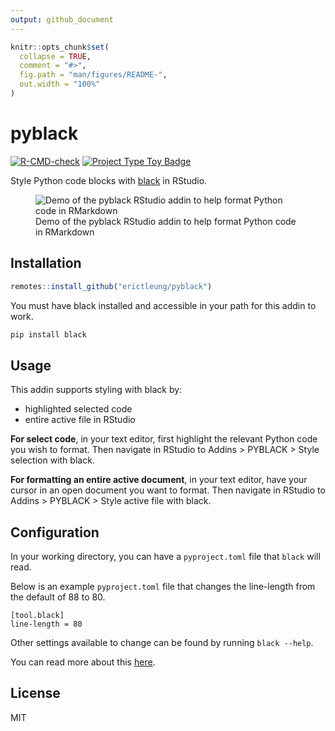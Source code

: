 ```yaml
---
output: github_document
---
```


<!-- README.md is generated from README.Rmd. Please edit that file -->

```r
knitr::opts_chunk$set(
  collapse = TRUE,
  comment = "#>",
  fig.path = "man/figures/README-",
  out.width = "100%"
)
```

# pyblack

<!-- badges: start -->
[![R-CMD-check](https://github.com/erictleung/pyblack/actions/workflows/R-CMD-check.yaml/badge.svg)](https://github.com/erictleung/pyblack/actions/workflows/R-CMD-check.yaml)
[![Project Type Toy Badge](https://img.shields.io/badge/project%20type-toy-blue)](https://project-types.github.io/#toy)
<!-- badges: end -->

Style Python code blocks with [black](https://github.com/psf/black) in RStudio.

![Demo of the pyblack RStudio addin to help format Python code in RMarkdown](man/figures/pyblack.gif)

## Installation

```r
remotes::install_github("erictleung/pyblack")
```

You must have black installed and accessible in your path for this addin to
work.

```bash
pip install black
```

## Usage

This addin supports styling with black by:

- highlighted selected code
- entire active file in RStudio

**For select code**, in your text editor, first highlight the relevant Python
code you wish to format. Then navigate in RStudio to Addins > PYBLACK > Style
selection with black.

**For formatting an entire active document**, in your text editor, have your
cursor in an open document you want to format. Then navigate in RStudio to
Addins > PYBLACK > Style active file with black.

## Configuration

In your working directory, you can have a `pyproject.toml` file that `black`
will read.

Below is an example `pyproject.toml` file that changes the line-length from the
default of 88 to 80.

```
[tool.black]
line-length = 80
```

Other settings available to change can be found by running `black --help`.

You can read more about this
[here](https://black.readthedocs.io/en/stable/usage_and_configuration/the_basics.html#configuration-format).

## License

MIT
